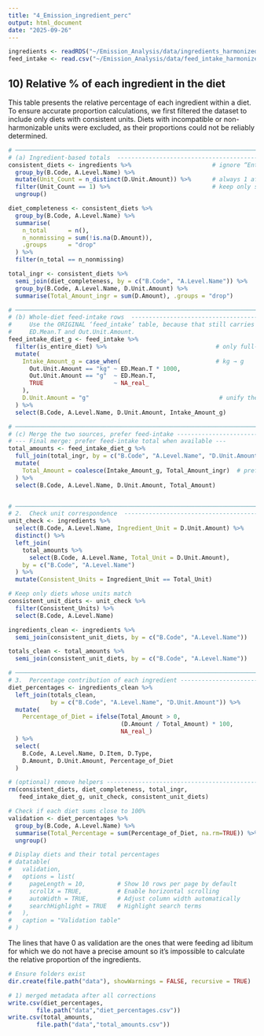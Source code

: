```yaml
---
title: "4_Emission_ingredient_perc"
output: html_document
date: "2025-09-26"
---
```


```r
ingredients <- readRDS("~/Emission_Analysis/data/ingredients_harmonized_subset.rds")
feed_intake <- read.csv("~/Emission_Analysis/data/feed_intake_harmonized.csv")

```


## 10) Relative % of each ingredient in the diet

This table presents the relative percentage of each ingredient within a diet. To ensure accurate proportion calculations, we first filtered the dataset to include only diets with consistent units. Diets with incompatible or non-harmonizable units were excluded, as their proportions could not be reliably determined.

```r
# ────────────────────────────────────────────────────────────────────────────
# (a) Ingredient-based totals  ----------------------------------------------
consistent_diets <- ingredients %>%                       # ignore “Entire Diet” rows
  group_by(B.Code, A.Level.Name) %>%
  mutate(Unit_Count = n_distinct(D.Unit.Amount)) %>%      # always 1 after conversion
  filter(Unit_Count == 1) %>%                             # keep only single-unit diets
  ungroup()

diet_completeness <- consistent_diets %>% 
  group_by(B.Code, A.Level.Name) %>%
  summarise(
    n_total      = n(),
    n_nonmissing = sum(!is.na(D.Amount)),
    .groups      = "drop"
  ) %>%
  filter(n_total == n_nonmissing)

total_ingr <- consistent_diets %>%
  semi_join(diet_completeness, by = c("B.Code", "A.Level.Name")) %>%
  group_by(B.Code, A.Level.Name, D.Unit.Amount) %>%
  summarise(Total_Amount_ingr = sum(D.Amount), .groups = "drop")

# ────────────────────────────────────────────────────────────────────────────
# (b) Whole-diet feed-intake rows  ------------------------------------------
#     Use the ORIGINAL ‘feed_intake’ table, because that still carries
#     ED.Mean.T and Out.Unit.Amount.
feed_intake_diet_g <- feed_intake %>% 
  filter(is_entire_diet) %>%                               # only full-diet rows
  mutate(
    Intake_Amount_g = case_when(                           # kg → g
      Out.Unit.Amount == "kg" ~ ED.Mean.T * 1000,
      Out.Unit.Amount == "g"  ~ ED.Mean.T,
      TRUE                    ~ NA_real_
    ),
    D.Unit.Amount = "g"                                     # unify the unit
  ) %>% 
  select(B.Code, A.Level.Name, D.Unit.Amount, Intake_Amount_g)

# ────────────────────────────────────────────────────────────────────────────
# (c) Merge the two sources, prefer feed-intake -----------------------------
# --- Final merge: prefer feed-intake total when available ---
total_amounts <- feed_intake_diet_g %>%
  full_join(total_ingr, by = c("B.Code", "A.Level.Name", "D.Unit.Amount")) %>%
  mutate(
    Total_Amount = coalesce(Intake_Amount_g, Total_Amount_ingr)  # prefer measured intake
  ) %>%
  select(B.Code, A.Level.Name, D.Unit.Amount, Total_Amount)


# ────────────────────────────────────────────────────────────────────────────
# 2.  Check unit correspondence  ---------------------------------------------
unit_check <- ingredients %>%
  select(B.Code, A.Level.Name, Ingredient_Unit = D.Unit.Amount) %>%
  distinct() %>%
  left_join(
    total_amounts %>%
      select(B.Code, A.Level.Name, Total_Unit = D.Unit.Amount),
    by = c("B.Code", "A.Level.Name")
  ) %>%
  mutate(Consistent_Units = Ingredient_Unit == Total_Unit)

# Keep only diets whose units match
consistent_unit_diets <- unit_check %>%
  filter(Consistent_Units) %>%
  select(B.Code, A.Level.Name)

ingredients_clean <- ingredients %>%
  semi_join(consistent_unit_diets, by = c("B.Code", "A.Level.Name"))

totals_clean <- total_amounts %>%
  semi_join(consistent_unit_diets, by = c("B.Code", "A.Level.Name"))

# ────────────────────────────────────────────────────────────────────────────
# 3.  Percentage contribution of each ingredient -----------------------------
diet_percentages <- ingredients_clean %>% 
  left_join(totals_clean,
            by = c("B.Code", "A.Level.Name", "D.Unit.Amount")) %>% 
  mutate(
    Percentage_of_Diet = ifelse(Total_Amount > 0,
                                (D.Amount / Total_Amount) * 100,
                                NA_real_)
  ) %>% 
  select(
    B.Code, A.Level.Name, D.Item, D.Type,
    D.Amount, D.Unit.Amount, Percentage_of_Diet
  )

# (optional) remove helpers --------------------------------------------------
rm(consistent_diets, diet_completeness, total_ingr,
   feed_intake_diet_g, unit_check, consistent_unit_diets)

```


```r
# Check if each diet sums close to 100%
validation <- diet_percentages %>%
  group_by(B.Code, A.Level.Name) %>%
  summarise(Total_Percentage = sum(Percentage_of_Diet, na.rm=TRUE)) %>%
  ungroup()

# Display diets and their total percentages
# datatable(
#   validation, 
#   options = list(
#     pageLength = 10,         # Show 10 rows per page by default
#     scrollX = TRUE,          # Enable horizontal scrolling
#     autoWidth = TRUE,        # Adjust column width automatically
#     searchHighlight = TRUE   # Highlight search terms
#   ),
#   caption = "Validation table"
# )


```

The lines that have 0 as validation are the ones that were feeding ad libitum for which we do not have a precise amount so it's impossible to calculate the relative proportion of the ingredients.
```r
# Ensure folders exist
dir.create(file.path("data"), showWarnings = FALSE, recursive = TRUE)

# 1) merged metadata after all corrections
write.csv(diet_percentages,
        file.path("data","diet_percentages.csv"))
write.csv(total_amounts,
        file.path("data","total_amounts.csv"))


```

